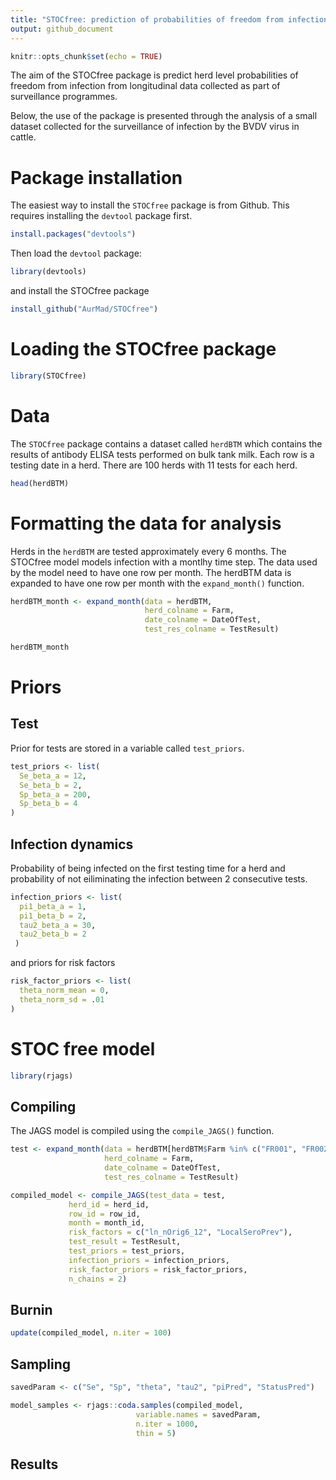 ```yaml
---
title: "STOCfree: prediction of probabilities of freedom from infection from longitudinal data"
output: github_document
---
```


```r
knitr::opts_chunk$set(echo = TRUE)
```

The aim of the STOCfree package is predict herd level probabilities of freedom from infection from longitudinal data collected as part of surveillance programmes.

Below, the use of the package is presented through the analysis of a small dataset collected for the surveillance of infection by the BVDV virus in cattle.

# Package installation

The easiest way to install the `STOCfree` package is from Github. This requires installing the `devtool` package first.

```r
install.packages("devtools")
```

Then load the `devtool` package:

```r
library(devtools)
```

and install the STOCfree package

```r
install_github("AurMad/STOCfree")
```

# Loading the STOCfree package

```r
library(STOCfree)
```

# Data

The `STOCfree` package contains a dataset called `herdBTM` which contains the results of antibody ELISA tests performed on bulk tank milk. Each row is a testing date in a herd. There are 100 herds with 11 tests for each herd.

```r
head(herdBTM)
```

# Formatting the data for analysis

Herds in the `herdBTM` are tested approximately every 6 months. The STOCfree model models infection with a montlhy time step. The data used by the model need to have one row per month. The herdBTM data is expanded to have one row per month with the `expand_month()` function.

```r
herdBTM_month <- expand_month(data = herdBTM,
                              herd_colname = Farm,
                              date_colname = DateOfTest,
                              test_res_colname = TestResult)

herdBTM_month
```

# Priors

## Test

Prior for tests are stored in a variable called `test_priors`.

```r
test_priors <- list(
  Se_beta_a = 12,
  Se_beta_b = 2,
  Sp_beta_a = 200,
  Sp_beta_b = 4
)

```

## Infection dynamics

Probability of being infected on the first testing time for a herd and probability of not eiliminating the infection between 2 consecutive tests.

```r
infection_priors <- list(
  pi1_beta_a = 1,
  pi1_beta_b = 2,
  tau2_beta_a = 30,
  tau2_beta_b = 2
 )
```

and priors for risk factors

```r
risk_factor_priors <- list(
  theta_norm_mean = 0,
  theta_norm_sd = .01
)
```



# STOC free model

```r
library(rjags)
```


## Compiling

The JAGS model is compiled using the `compile_JAGS()` function.

```r
test <- expand_month(data = herdBTM[herdBTM$Farm %in% c("FR001", "FR002"),],
                     herd_colname = Farm,
                     date_colname = DateOfTest,
                     test_res_colname = TestResult)

compiled_model <- compile_JAGS(test_data = test, 
             herd_id = herd_id, 
             row_id = row_id,
             month = month_id,
             risk_factors = c("ln_nOrig6_12", "LocalSeroPrev"),
             test_result = TestResult,
             test_priors = test_priors, 
             infection_priors = infection_priors, 
             risk_factor_priors = risk_factor_priors,
             n_chains = 2)
```

## Burnin


```r
update(compiled_model, n.iter = 100)
```


## Sampling

```r
savedParam <- c("Se", "Sp", "theta", "tau2", "piPred", "StatusPred")

model_samples <- rjags::coda.samples(compiled_model,
                            variable.names = savedParam,
                            n.iter = 1000,
                            thin = 5)
```


## Results
